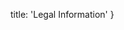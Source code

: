 
  title: 'Legal Information'
}

<Title title={'Legal Information'}/>

<Block title={'プライバシーポリシー'} h2icon={'none'}>

  以下のページでは当サイトでお預かりした個人情報の管理の方法について説明しています。

  <Button href={'/legal/privacy'}>プライバシーポリシー</Button>

</Block>

<Block title={'免責事項'} h2icon={'none'}>

  以下のページでは免責事項について説明しています。

  <Button href={'/legal/disclaimer'}>免責事項</Button>

</Block>

<Block title={'著作権について'} h2icon={'none'}>

  以下のページでは当サイト上に掲載されたコンテンツの権利について説明しています。

  <Button href={'/legal/copyright'}>著作権について</Button>

</Block>
